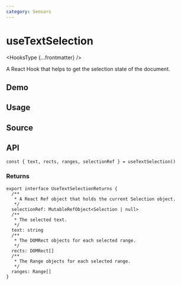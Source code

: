 ```yaml
---
category: Sensors
---
```


# useTextSelection


<HooksType {...frontmatter} />

A React Hook that helps to get the selection state of the document.

## Demo


<App />

## Usage



## Source


<Source />

## API

```tsx
const { text, rects, ranges, selectionRef } = useTextSelection()
```

### Returns

```tsx
export interface UseTextSelectionReturns {
  /**
   * A React Ref object that holds the current Selection object.
   */
  selectionRef: MutableRefObject<Selection | null>
  /**
   * The selected text.
   */
  text: string
  /**
   * The DOMRect objects for each selected range.
   */
  rects: DOMRect[]
  /**
   * The Range objects for each selected range.
   */
  ranges: Range[]
}
```
